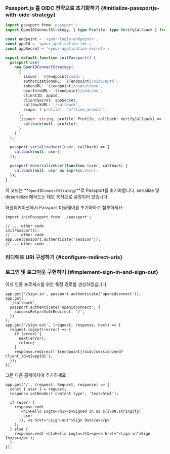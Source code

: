 
### Passport.js 를 OIDC 전략으로 초기화하기 \{#initialize-passportjs-with-oidc-strategy}

```ts title="passport.ts"
import passport from 'passport';
import OpenIDConnectStrategy, { type Profile, type VerifyCallback } from 'passport-openidconnect';

const endpoint = '<your-logto-endpoint>';
const appId = '<your-application-id>';
const appSecret = '<your-application-secret>';

export default function initPassport() {
  passport.use(
    new OpenIDConnectStrategy(
      {
        issuer: `${endpoint}/oidc`,
        authorizationURL: `${endpoint}/oidc/auth`,
        tokenURL: `${endpoint}/oidc/token`,
        userInfoURL: `${endpoint}/oidc/me`,
        clientID: appId,
        clientSecret: appSecret,
        callbackURL: '/callback',
        scope: ['profile', 'offline_access'],
      },
      (issuer: string, profile: Profile, callback: VerifyCallback) => {
        callback(null, profile);
      }
    )
  );

  passport.serializeUser((user, callback) => {
    callback(null, user);
  });

  passport.deserializeUser(function (user, callback) {
    callback(null, user as Express.User);
  });
}
```

이 코드는 **`OpenIDConnectStrategy`**로 Passport를 초기화합니다. serialize 및 deserialize 메서드는 데모 목적으로 설정되어 있습니다.

애플리케이션에서 Passport 미들웨어를 초기화하고 첨부하세요:

```tsx title="your-app-entry.ts"
import initPassport from './passport';

// ... other code
initPassport();
// ... other code
app.use(passport.authenticate('session'));
// ... other code
```

### 리디렉트 URI 구성하기 \{#configure-redirect-uris}

<SignInFlowSummary />

<AssumingUrl />

<WebConfigureRedirectUris />

### 로그인 및 로그아웃 구현하기 \{#implement-sign-in-and-sign-out}

이제 인증 프로세스를 위한 특정 경로를 생성하겠습니다:

```tsx title="your-app-entry.ts"
app.get('/sign-in', passport.authenticate('openidconnect'));
app.get(
  '/callback',
  passport.authenticate('openidconnect', {
    successReturnToOrRedirect: '/',
  })
);
app.get('/sign-out', (request, response, next) => {
  request.logout((error) => {
    if (error) {
      next(error);
      return;
    }
    response.redirect(`${endpoint}/oidc/session/end?client_id=${appId}`);
  });
});
```

그런 다음 홈페이지에 추가하세요

```tsx title="your-app-entry.ts"
app.get('/', (request: Request, response) => {
  const { user } = request;
  response.setHeader('content-type', 'text/html');

  if (user) {
    response.end(
      `<h1>Hello Logto</h1><p>Signed in as ${JSON.stringify(
        user
      )}, <a href="/sign-out">Sign Out</a></p>`
    );
  } else {
    response.end(`<h1>Hello Logto</h1><p><a href="/sign-in">Sign In</a></p>`);
  }
});
```

<Checkpoint />
